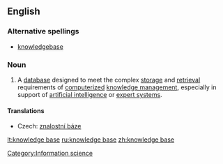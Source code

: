 {{wikipedia}}
==English==

===Alternative spellings===
* [[knowledgebase]] {{i|less common}}

===Noun===
{{en-noun|sg=[[knowledge]] [[base]]}}

# A [[database]] designed to meet the complex [[storage]] and [[retrieval]] requirements of [[computerize]]d [[knowledge management]], especially in support of [[artificial intelligence]] or [[expert system]]s.

====Translations====
{{trans-top|database}}
* Czech: [[znalostní báze]] {{f}}
{{trans-mid}}
{{trans-bottom}}

[[Category:Information science]]

[[lt:knowledge base]]
[[ru:knowledge base]]
[[zh:knowledge base]]
